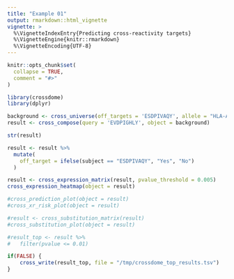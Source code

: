 ```yaml
---
title: "Example 01"
output: rmarkdown::html_vignette
vignette: >
  %\VignetteIndexEntry{Predicting cross-reactivity targets}
  %\VignetteEngine{knitr::rmarkdown}
  %\VignetteEncoding{UTF-8}
---
```


```r

knitr::opts_chunk$set(
  collapse = TRUE,
  comment = "#>"
)

```

```r

library(crossdome)
library(dplyr)

background <- cross_universe(off_targets = 'ESDPIVAQY', allele = "HLA-A*01:01")
result <- cross_compose(query = 'EVDPIGHLY', object = background)

```

```r

str(result)

```

```r

result <- result %>%
  mutate(
    off_target = ifelse(subject == "ESDPIVAQY", "Yes", "No")
  )

```

```r

result <- cross_expression_matrix(result, pvalue_threshold = 0.005)
cross_expression_heatmap(object = result)

```

```r

#cross_prediction_plot(object = result)
#cross_xr_risk_plot(object = result)

```

```r

#result <- cross_substitution_matrix(result)
#cross_substitution_plot(object = result)

```


```r

#result_top <- result %>%
#   filter(pvalue <= 0.01)

if(FALSE) {
    cross_write(result_top, file = "/tmp/crossdome_top_results.tsv")
}

```
